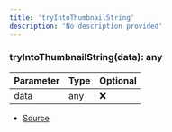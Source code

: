 ```yaml
---
title: 'tryIntoThumbnailString'
description: 'No description provided'
---
```


### tryIntoThumbnailString(data): any

| Parameter | Type | Optional |
| --------- | ---- | -------- |
| data      | any  | ❌       |

- [Source](https://github.com/androz2091/discord-player/blob/ce04b3f4c6671029ce4d4aa9090e56ac7e7f5666/packages/discord-player/src/utils/serde.ts#L49)
